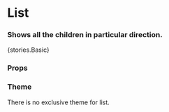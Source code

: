 
<Meta title="Core/List" component={List} />

# List

### Shows all the children in particular direction.

<Preview withToolbar>
    <Story name="Basic">{stories.Basic}</Story>
</Preview>

### Props

<Props of={List} />

### Theme

There is no exclusive theme for list.
